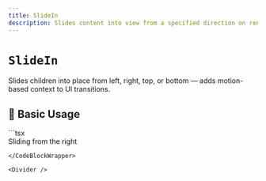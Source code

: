 ```yaml
---
title: SlideIn
description: Slides content into view from a specified direction on render or scroll.
---
```



# `SlideIn`

Slides children into place from left, right, top, or bottom — adds motion-based context to UI transitions.

<Divider />

## 🚀 Basic Usage

<CodeBlockWrapper language="tsx">
  ```tsx
  <SlideIn direction="right">
    <div className="p-6 bg-surface rounded">Sliding from the right</div>
  </SlideIn>

```
</CodeBlockWrapper>

<Divider />
```
